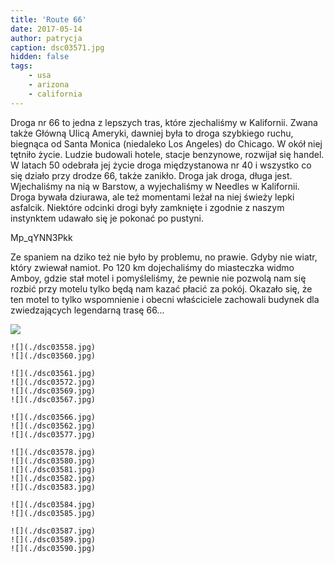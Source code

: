 ```yaml
---
title: 'Route 66'
date: 2017-05-14
author: patrycja
caption: dsc03571.jpg
hidden: false
tags: 
    - usa
    - arizona
    - california
---
```


Droga nr 66 to jedna z lepszych tras, które zjechaliśmy w Kalifornii. Zwana także Główną Ulicą Ameryki, dawniej była to droga szybkiego ruchu, biegnąca od Santa Monica (niedaleko Los Angeles) do Chicago. W okół niej tętniło życie. Ludzie budowali hotele, stacje benzynowe, rozwijał się handel. W latach 50 odebrała jej życie droga międzystanowa nr 40 i wszystko co się działo przy drodze 66, także zanikło.
Droga jak droga, długa jest. Wjechaliśmy na nią w Barstow, a wyjechaliśmy w Needles w Kalifornii. Droga bywała dziurawa, ale też momentami leżał na niej świeży lepki asfalcik. Niektóre odcinki drogi były zamknięte i zgodnie z naszym instynktem udawało się je pokonać po pustyni.

<youtube>Mp_qYNN3Pkk</youtube> 

Ze spaniem na dziko też nie było by problemu, no prawie. Gdyby nie wiatr, który zwiewał namiot. Po 120 km dojechaliśmy do miasteczka widmo Amboy, gdzie stał motel i pomyśleliśmy, że pewnie nie pozwolą nam się rozbić przy motelu tylko będą nam kazać płacić za pokój. Okazało się, że ten motel to tylko wspomnienie i obecni właściciele zachowali budynek dla zwiedzających legendarną trasę 66...  

![](./dsc03557.jpg)
```grid|2
![](./dsc03558.jpg)
![](./dsc03560.jpg)
```
```grid|4
![](./dsc03561.jpg)
![](./dsc03572.jpg)
![](./dsc03569.jpg)
![](./dsc03567.jpg)
```
```grid|3
![](./dsc03566.jpg)
![](./dsc03562.jpg)
![](./dsc03577.jpg)
```
```grid|5
![](./dsc03578.jpg)
![](./dsc03580.jpg)
![](./dsc03581.jpg)
![](./dsc03582.jpg)
![](./dsc03583.jpg)
```
```grid|2
![](./dsc03584.jpg)
![](./dsc03585.jpg)
```
```grid|3
![](./dsc03587.jpg)
![](./dsc03589.jpg)
![](./dsc03590.jpg)
```